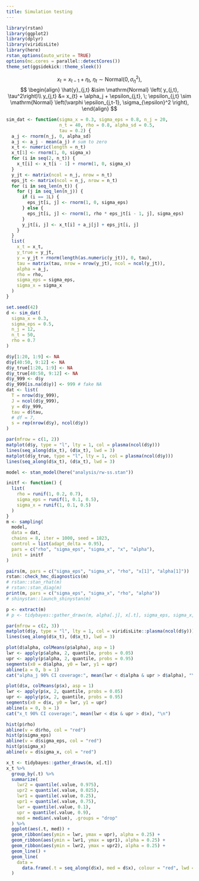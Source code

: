 ```yaml
---
title: Simulation testing
---
```


```r
library(rstan)
library(ggplot2)
library(dplyr)
library(viridisLite)
library(here)
rstan_options(auto_write = TRUE)
options(mc.cores = parallel::detectCores())
theme_set(ggsidekick::theme_sleek())
```

$$
x_t = x_{t-1} + \eta_t, \; 
      \eta_t \sim \mathrm{Normal} 
      \left( 0, \sigma_{\eta}^2 \right),
$$
$$
\begin{align}
\hat{y}_{j,t} &\sim \mathrm{Normal} \left( y_{j,t}, \tau^2\right)\\
y_{j,t} &= x_{t} + \alpha_j + \epsilon_{j,t}, \; 
      \epsilon_{j,t} \sim \mathrm{Normal} 
      \left(\varphi \epsilon_{j,t-1}, \sigma_{\epsilon}^2 \right),
\end{align}
$$

```r
sim_dat <- function(sigma_x = 0.3, sigma_eps = 0.8, n_j = 20,
                    n_t = 40, rho = 0.8, alpha_sd = 0.5,
                    tau = 0.2) {
  a_j <- rnorm(n_j, 0, alpha_sd)
  a_j <- a_j - mean(a_j) # sum to zero
  x_t <- numeric(length = n_t)
  x_t[1] <- rnorm(1, 0, sigma_x)
  for (i in seq(2, n_t)) {
    x_t[i] <- x_t[i - 1] + rnorm(1, 0, sigma_x)
  }
  y_jt <- matrix(ncol = n_j, nrow = n_t)
  eps_jt <- matrix(ncol = n_j, nrow = n_t)
  for (i in seq_len(n_t)) {
    for (j in seq_len(n_j)) {
      if (i == 1L) {
        eps_jt[i, j] <- rnorm(1, 0, sigma_eps)
      } else {
        eps_jt[i, j] <- rnorm(1, rho * eps_jt[i - 1, j], sigma_eps)
      }
      y_jt[i, j] <- x_t[i] + a_j[j] + eps_jt[i, j]
    }
  }
  list(
    x_t = x_t,
    y_true = y_jt,
    y = y_jt + rnorm(length(as.numeric(y_jt)), 0, tau),
    tau = matrix(tau, nrow = nrow(y_jt), ncol = ncol(y_jt)),
    alpha = a_j,
    rho = rho,
    sigma_eps = sigma_eps,
    sigma_x = sigma_x
  )
}
```

```r
set.seed(42)
d <- sim_dat(
  sigma_x = 0.3,
  sigma_eps = 0.5,
  n_j = 12,
  n_t = 50,
  rho = 0.7
)
```

```r
d$y[1:20, 1:9] <- NA
d$y[40:50, 9:12] <- NA
d$y_true[1:20, 1:9] <- NA
d$y_true[40:50, 9:12] <- NA
d$y_999 <- d$y
d$y_999[is.na(d$y)] <- 999 # fake NA
dat <- list(
  T = nrow(d$y_999),
  J = ncol(d$y_999),
  y = d$y_999,
  tau = d$tau,
  # df = 7,
  s = rep(nrow(d$y), ncol(d$y))
)
```

```r
par(mfrow = c(1, 2))
matplot(d$y, type = "l", lty = 1, col = plasma(ncol(d$y)))
lines(seq_along(d$x_t), (d$x_t), lwd = 3)
matplot(d$y_true, type = "l", lty = 1, col = plasma(ncol(d$y)))
lines(seq_along(d$x_t), (d$x_t), lwd = 3)
```

```r
model <- stan_model(here("analysis/rw-ss.stan"))
```

```r
initf <- function() {
  list(
    rho = runif(1, 0.2, 0.7),
    sigma_eps = runif(1, 0.1, 0.5),
    sigma_x = runif(1, 0.1, 0.5)
  )
}
m <- sampling(
  model,
  data = dat,
  chains = 8, iter = 1000, seed = 1823,
  control = list(adapt_delta = 0.95),
  pars = c("rho", "sigma_eps", "sigma_x", "x", "alpha"),
  init = initf
)
```

```r
pairs(m, pars = c("sigma_eps", "sigma_x", "rho", "x[1]", "alpha[1]"))
rstan::check_hmc_diagnostics(m)
# rstan::stan_rhat(m)
# rstan::stan_diag(m)
print(m, pars = c("sigma_eps", "sigma_x", "rho", "alpha"))
# shinystan::launch_shinystan(m)
```

```r
p <- extract(m)
# p <- tidybayes::gather_draws(m, alpha[.j], x[.t], sigma_eps, sigma_x, rho)

par(mfrow = c(2, 3))
matplot(d$y, type = "l", lty = 1, col = viridisLite::plasma(ncol(d$y)))
lines(seq_along(d$x_t), (d$x_t), lwd = 3)

plot(d$alpha, colMeans(p$alpha), asp = 1)
lwr <- apply(p$alpha, 2, quantile, probs = 0.05)
upr <- apply(p$alpha, 2, quantile, probs = 0.95)
segments(x0 = d$alpha, y0 = lwr, y1 = upr)
abline(a = 0, b = 1)
cat("alpha_j 90% CI coverage:", mean(lwr < d$alpha & upr > d$alpha), "\n")

plot(d$x, colMeans(p$x), asp = 1)
lwr <- apply(p$x, 2, quantile, probs = 0.05)
upr <- apply(p$x, 2, quantile, probs = 0.95)
segments(x0 = d$x, y0 = lwr, y1 = upr)
abline(a = 0, b = 1)
cat("x_t 90% CI coverage:", mean(lwr < d$x & upr > d$x), "\n")

hist(p$rho)
abline(v = d$rho, col = "red")
hist(p$sigma_eps)
abline(v = d$sigma_eps, col = "red")
hist(p$sigma_x)
abline(v = d$sigma_x, col = "red")
```

```r
x_t <- tidybayes::gather_draws(m, x[.t])
x_t %>%
  group_by(.t) %>%
  summarize(
    lwr2 = quantile(.value, 0.975),
    upr2 = quantile(.value, 0.025),
    lwr1 = quantile(.value, 0.25),
    upr1 = quantile(.value, 0.75),
    lwr = quantile(.value, 0.1),
    upr = quantile(.value, 0.9),
    med = median(.value), .groups = "drop"
  ) %>%
  ggplot(aes(.t, med)) +
  geom_ribbon(aes(ymin = lwr, ymax = upr), alpha = 0.25) +
  geom_ribbon(aes(ymin = lwr1, ymax = upr1), alpha = 0.25) +
  geom_ribbon(aes(ymin = lwr2, ymax = upr2), alpha = 0.25) +
  geom_line() +
  geom_line(
    data =
      data.frame(.t = seq_along(d$x), med = d$x), colour = "red", lwd = 1
  )
```
